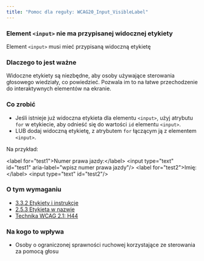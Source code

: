 ```yaml
---
title: "Pomoc dla reguły: WCAG20_Input_VisibleLabel"
---
```


<div className="toolHelp">
<Row>
<Column colLg={16} colMd={8} colSm={4} className="toolHead">

### Element `<input>` nie ma przypisanej widocznej etykiety

<div id="locLevel"></div>

Element `<input>` musi mieć przypisaną widoczną etykietę

</Column>
</Row>
<Row>
<Column colLg={11} colMd={5} colSm={4} className="toolMain">

### Dlaczego to jest ważne

Widoczne etykiety są niezbędne, aby osoby używające sterowania głosowego wiedziały, co powiedzieć. Pozwala im to na łatwe przechodzenie do interaktywnych elementów na ekranie.

<div id="locSnippet"></div>

### Co zrobić

* Jeśli istnieje już widoczna etykieta dla elementu `<input>`, użyj atrybutu `for` w etykiecie, aby odnieść się do wartości `id` elementu `<input>`.
* LUB dodaj widoczną etykietę, z atrybutem `for` łączącym ją z elementem `<input>`.
 

Na przykład:

<CodeSnippet type="multi" light={true}>&lt;label for="test1"&gt;Numer prawa jazdy:&lt;/label&gt;
&lt;input type="text" id="test1" aria-label="wpisz numer prawa jazdy"/&gt;
&lt;label for="test2"&gt;Imię:&lt;/label&gt;
&lt;input type="text" id="test2"/&gt;</CodeSnippet>

</Column>
<Column colLg={5} colMd={3} colSm={4} className="toolLeft">

### O tym wymaganiu

* [3.3.2 Etykiety i instrukcje](https://wcag.lepszyweb.pl/#labels-or-instructions)
* [2.5.3 Etykieta w nazwie](https://wcag.lepszyweb.pl/#label-in-name)
* [Technika WCAG 2.1: H44](https://www.w3.org/WAI/WCAG21/Techniques/html/H44)

### Na kogo to wpływa

 * Osoby o ograniczonej sprawności ruchowej korzystające ze sterowania za pomocą głosu

</Column>
</Row>
</div>
